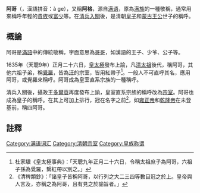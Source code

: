 '''阿哥'''（{{lang-mnc|ᠠᡤᡝ|z=age}}，漢語拼音：à ge），又稱'''阿格'''，源自[[满语|满语]]，原為[[满族|满族]]的一種敬稱，通常用來稱呼年輕的[[貴族|貴族]]或[[富少|富少]]等。在[[清兵入關|清兵入關]]後，是清朝[[皇子|皇子]]和[[蒙古王公|蒙古王公]]世子的稱呼。

==概論==
阿哥是[[滿語|滿語]]中的傳統敬稱，字面意思為[[哥哥|哥哥]]，如漢語的王子、少爷、公子等。

1635年（天聰9年）正月二十六日，[[皇太極|皇太極]]發布上諭，凡[[清太祖|清太祖]]後代，稱阿哥，其他六祖子弟，稱[[覺羅|覺羅]]，皆為[[可汗|汗]]的宗室，皆用紅帶子<ref>杜家驥《皇太極事典》：「天聰九年正月二十六日，令稱太祖庶子為阿哥，六祖子孫為覺羅，繫紅帶以別之。」</ref>。一般人不可直呼其名，應用阿哥，或覺羅來稱呼。阿哥成為皇室直系宗族的一種稱呼。

清兵入關後，攝政王[[多爾袞|多爾袞]]再度發布上諭，皇室直系宗族的稱呼改為[[宗室_(清朝)|宗室]]。阿哥也成為皇子的稱呼。在其上可加上排行，冠在名字之前<ref>《清稗類鈔》：「諸皇子皆稱阿哥，以行列之大二三四等數目冠之於上。皇帝與人言及，亦稱之為阿哥，且有見之於諭旨者。」</ref>，如[[雍正帝|雍正帝]]和[[乾隆帝|乾隆帝]]在未登基前，稱四阿哥。

==註釋==
{{reflist}}
[[Category:满语词汇|Category:满语词汇]]
[[Category:清朝宗室|Category:清朝宗室]]
[[Category:皇族称谓|Category:皇族称谓]]